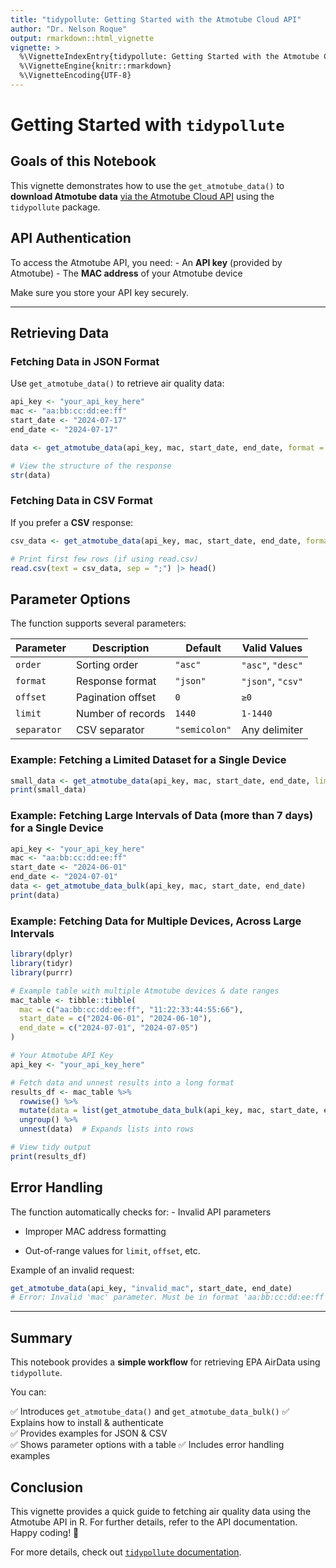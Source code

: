 ```yaml
---
title: "tidypollute: Getting Started with the Atmotube Cloud API"
author: "Dr. Nelson Roque"
output: rmarkdown::html_vignette
vignette: >
  %\VignetteIndexEntry{tidypollute: Getting Started with the Atmotube Cloud API}
  %\VignetteEngine{knitr::rmarkdown}
  %\VignetteEncoding{UTF-8}
---
```


# Getting Started with `tidypollute`

## Goals of this Notebook

This vignette demonstrates how to use the `get_atmotube_data()` to **download Atmotube data** [via the Atmotube Cloud API](https://app.swaggerhub.com/apis-docs/Atmotube/cloud_api/1.4) using the `tidypollute` package.

## API Authentication

To access the Atmotube API, you need:
- An **API key** (provided by Atmotube)
- The **MAC address** of your Atmotube device

Make sure you store your API key securely.

------------------------------------------------------------------------

## Retrieving Data

### Fetching Data in JSON Format

Use `get_atmotube_data()` to retrieve air quality data:

```r
api_key <- "your_api_key_here"
mac <- "aa:bb:cc:dd:ee:ff"
start_date <- "2024-07-17"
end_date <- "2024-07-17"

data <- get_atmotube_data(api_key, mac, start_date, end_date, format = "json")

# View the structure of the response
str(data)
```

### Fetching Data in CSV Format

If you prefer a **CSV** response:

```r
csv_data <- get_atmotube_data(api_key, mac, start_date, end_date, format = "csv")

# Print first few rows (if using read.csv)
read.csv(text = csv_data, sep = ";") |> head()
```

## Parameter Options

The function supports several parameters:

| Parameter   | Description | Default | Valid Values |
|-------------|------------|---------|-------------|
| `order`     | Sorting order | `"asc"` | `"asc"`, `"desc"` |
| `format`    | Response format | `"json"` | `"json"`, `"csv"` |
| `offset`    | Pagination offset | `0` | `≥0` |
| `limit`     | Number of records | `1440` | `1-1440` |
| `separator` | CSV separator | `"semicolon"` | Any delimiter |

### Example: Fetching a Limited Dataset for a Single Device

```r
small_data <- get_atmotube_data(api_key, mac, start_date, end_date, limit = 10)
print(small_data)
```

### Example: Fetching Large Intervals of Data (more than 7 days) for a Single Device

```r
api_key <- "your_api_key_here"
mac <- "aa:bb:cc:dd:ee:ff"
start_date <- "2024-06-01"
end_date <- "2024-07-01"
data <- get_atmotube_data_bulk(api_key, mac, start_date, end_date)
print(data)
```

### Example: Fetching Data for Multiple Devices, Across Large Intervals

```r
library(dplyr)
library(tidyr)
library(purrr)

# Example table with multiple Atmotube devices & date ranges
mac_table <- tibble::tibble(
  mac = c("aa:bb:cc:dd:ee:ff", "11:22:33:44:55:66"),
  start_date = c("2024-06-01", "2024-06-10"),
  end_date = c("2024-07-01", "2024-07-05")
)

# Your Atmotube API Key
api_key <- "your_api_key_here"

# Fetch data and unnest results into a long format
results_df <- mac_table %>%
  rowwise() %>%
  mutate(data = list(get_atmotube_data_bulk(api_key, mac, start_date, end_date))) %>%
  ungroup() %>%
  unnest(data)  # Expands lists into rows

# View tidy output
print(results_df)
```

## Error Handling

The function automatically checks for:
- Invalid API parameters

- Improper MAC address formatting

- Out-of-range values for `limit`, `offset`, etc.

Example of an invalid request:

```r
get_atmotube_data(api_key, "invalid_mac", start_date, end_date)
# Error: Invalid 'mac' parameter. Must be in format 'aa:bb:cc:dd:ee:ff'.
```

---

## Summary

This notebook provides a **simple workflow** for retrieving EPA AirData using `tidypollute`.

You can:

✅ Introduces `get_atmotube_data()`  and `get_atmotube_data_bulk()`
✅ Explains how to install & authenticate  
✅ Provides examples for JSON & CSV  
✅ Shows parameter options with a table
✅ Includes error handling examples  

## Conclusion

This vignette provides a quick guide to fetching air quality data using the Atmotube API in R. For further details, refer to the API documentation. Happy coding! 🚀

For more details, check out [`tidypollute` documentation](https://nelsonroque.github.io/tidypollute/index.html).
